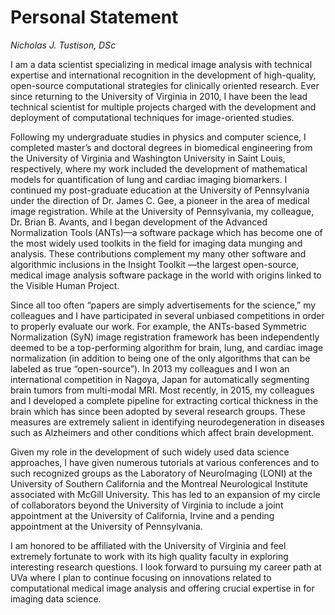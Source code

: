 
# Personal Statement
_Nicholas J. Tustison, DSc_

<!--
The Personal Statement is your voice during the Promotion Process. During
you Annual Review, build and add to your Personal Statement. Ask a trusted
friend or advisor to read your Personal Statement for clarity, appeal and
distinction.

The Personal Statement is an “I” document. It is all about conveying
(in your words) what your contributions and successes have been.

* Take credit for what you have done.
* Explain your role in collaborations.
* Highlight important activities, such as, service on an important committee.
* Demonstrate your growth.
* Talk about your science/productivity, including recognitions; NOTE:
  the collegiate promotion committee, while smart people, are not experts
  in you field. Explain your science/productivity.
* Explain issues, problems or challenges, and what actions you took to address concerns.

Areas of Your Personal Statement
* Teaching
    * Demonstrate how learners improved: higher scores, better residency match, etc.
    * Highlight unique (created/enhanced) teaching programs or materials.
    * Review teaching evaluations; address issues found in evaluations
* Scholarship
    * Describe what you do and your expertise; show why your work is important.
    * Share one or two of your best articles and the impact of your science/productivity.
    * Tenure/Research Track – being a primary investigator is good; collaborating
      in a group is good and be sure your area of contribution & recognition is decided
      early on; highlight your contribution to the team; talk about grants received &
      your role in obtaining the grants; book chapters or reviews do not help.
    * Clinical Track – share your contributions/enhancements/creations to curriculum,
      bedside care, clinical care; if involved in clinical trials, tell your role; to
      assess impact, measure before/after or evaluate the impact; write an article for
      publication.
* Service
    * Broad category.
    * Service is academic in nature such as, serving on committees, interviewing.
      fellows/residents, being on department reviews, being a journal reviewer, etc.
    * Be astute and strategic in accepting service requests; seek out Service that
      will be a spring board; learn to say no; focus mostly on your teaching and
      science/scholarship/scholarly productivity.
    * Service in this area does not mean clinical care.
-->



I am a data scientist specializing in medical image analysis with technical expertise
and international recognition in the development of high-quality, open-source
computational strategies for clinically oriented research.  Ever since returning to
the University of Virginia in 2010, I have been the lead technical scientist for
multiple projects charged with the development and deployment of computational techniques
for image-oriented studies.

Following my undergraduate studies in physics and computer science, I completed master's
and doctoral degrees in biomedical engineering from the University of Virginia and
Washington University in Saint Louis, respectively, where my work included the
development of mathematical models for quantification of lung and cardiac imaging
biomarkers.  I continued my post-graduate
education at the University of Pennsylvania under the direction of Dr. James C. Gee,
a pioneer in the area of medical image registration.  While at the University
of Pennsylvania, my colleague, Dr. Brian B. Avants, and I began development of the
Advanced Normalization Tools (ANTs)---a software package which has become
one of the most widely used toolkits in the field for imaging data munging and analysis.
These contributions complement my many other
software and algorithmic inclusions in the Insight Toolkit ---the largest open-source,
medical image analysis software package in the world with origins linked to the
Visible Human Project.  

Since all too often "papers are simply advertisements for the science,"
my colleagues and I have participated in several unbiased competitions in order to
properly evaluate our work.  For example, the ANTs-based Symmetric
Normalization (SyN) image registration framework has been independently deemed to be
a top-performing algorithm for brain, lung, and cardiac image normalization (in
 addition to being one of the only algorithms that can be labeled as true "open-source").
In 2013 my colleagues and I won an international competition
in Nagoya, Japan for automatically segmenting brain tumors from multi-modal MRI.
Most recently, in 2015, my colleagues and I developed a complete
pipeline for extracting cortical thickness in the brain which has since been adopted by several
research groups.  These
measures are extremely salient in identifying neurodegeneration in diseases such
as Alzheimers and other conditions which affect brain development.

Given my role in the development of such widely used data science approaches, I have given numerous
tutorials at various conferences and to such recognized groups as the Laboratory of
NeuroImaging (LONI) at the University of Southern California and the Montreal
Neurological Institute associated with McGill University.  This has led to
an expansion of my circle of collaborators beyond the University of Virginia to
include a joint appointment at the University of California, Irvine and a pending
appointment at the University of Pennsylvania.

I am honored to be affiliated with the University of Virginia and feel extremely
fortunate to work with its high quality faculty in exploring interesting research
questions.  I look forward to pursuing my career path at UVa where I plan to continue
focusing on innovations related to computational medical image analysis and offering
crucial expertise in for imaging data science.
